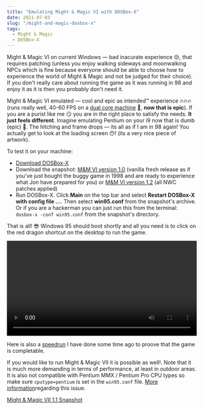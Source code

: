 ```yaml
---
title: "Emulating Might & Magic VI with DOSBox-X"
date: 2021-07-03
slug: "/might-and-magic-dosbox-x"
tags:
  - Might & Magic
  - DOSBox-X
---
```


Might & Magic VI on current Windows — bad inacurate experience 😒, that requires patching (unless you enjoy walking sideways and moonwalking NPCs which is fine because everyone should be able to choose how to experience the world of Might & Magic and not be judged for their choice). If you don't really care about running the game as it was running in 98 and enjoy it as it is then you probably don't need it.

Might & Magic VI emulated — cool and epic as intended™ experience 🔥🔥🔥 (runs really well, 40-60 FPS on a [dual core machine](https://www.amd.com/en/products/apu/amd-ryzen-3-3200u) 💪, **now that is epic**). If you are a purist like me 😏 you are in the right place to satisfy the needs. **It just feels different**. Imagine emulating Pentium on your i9 now that is dumb (epic) 🤭. The hitching and frame drops — its all as if I am in 98 again! You actually get to look at the loading screen 😯! (its a very nice piece of artwork).

To test it on your machine:

* [Download DOSBox-X](https://dosbox-x.com/)
* Download the snapshot: [M&M VI version 1.0](https://mm6.wiki/files/dosbox-x/mm6_1.0_win95_dosbox_x.zip) (vanilla fresh release as if you've just bought the buggy game in 1998 and are ready to experience what Jon have prepared for you) or [M&M VI version 1.2](https://mm6.wiki/files/dosbox-x/mm6_1.2_win95_dosbox_x.zip) (all NWC patches applied)
* Run DOSBox-X. Click **Main** on the top bar and select **Restart DOSBox-X with config file ...**. Then select **win95.conf** from the snapshot's archive. Or if you are a hackerman you can just run this from the terminal: ```dosbox-x -conf win95.conf``` from the snapshot's directory.

That is all! 😎 Windows 95 should boot shortly and all you need is to click on the red dragon shortcut on the desktop to run the game.

<video type="video/mp4" width="100%" style="max-width: 640px; margin: auto" controls src='/videos/mm6-dosbox-x.webm'></video>

Here is also a [speedrun](https://www.youtube.com/watch?v=sXudGYLwkpM) I have done some time ago to proove that the game is completable.

If you would like to run Might & Magic VII it is possible as well!. Note that it is much more demanding in terms of performance, at least in outdoor areas. It is also not compatible with Pentium MMX / Pentium Pro CPU types so make sure ```cputype=pentium``` is set in the ```win95.conf``` file. [More information](https://github.com/joncampbell123/dosbox-x/issues/2621)regarding this issue.

[Might & Magic VII 1.1 Snapshot](https://mm6.wiki/files/dosbox-x/mm7_1.1_win95_dosbox_x.zip)